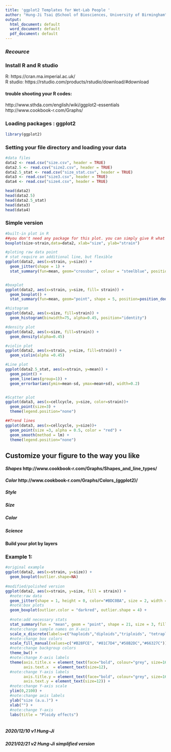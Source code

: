 ```yaml
---
title: 'ggplot2 Templates for Wet-Lab People '
author: "Hung-Ji Tsai @School of Biosciences, University of Birmingham"
output:
  html_document: default
  word_document: default
  pdf_document: default
---
```


### *Recource*

### Install R and R studio
R: https://cran.ma.imperial.ac.uk/  
R studio: https://rstudio.com/products/rstudio/download/#download  

#### trouble shooting your R codes:
http://www.sthda.com/english/wiki/ggplot2-essentials  
http://www.cookbook-r.com/Graphs/

### Loading packages : ggplot2
```r

library(ggplot2)

```

### Setting your file directory and loading your data
```r

#data files
data2 <- read.csv("size.csv", header = TRUE)
data2.5 <- read.csv("size2.csv", header = TRUE)
data2.5_stat <- read.csv("size_stat.csv", header = TRUE)
data3 <- read.csv("size3.csv", header = TRUE)
data4 <- read.csv("size4.csv", header = TRUE)

head(data2)
head(data2.5)
head(data2.5_stat)
head(data3)
head(data4)

```

### Simple version  

```r

#built-in plot in R
##you don't need any package for this plot. you can simply give R what's "x" and what's "y".
boxplot(size~strain,data=data2, xlab="size", ylab="strain")

#ploting raw data point
# stat require an additional line, but flexible
ggplot(data2, aes(x=strain, y=size)) +
  geom_jitter(shape = 1) +
  stat_summary(fun=mean, geom="crossbar", colour = "steelblue", position=position_dodge(width=0.5))


#boxplot
ggplot(data2, aes(x=strain, y=size, fill= strain)) +
  geom_boxplot() +
  stat_summary(fun=mean, geom="point", shape = 5, position=position_dodge(width=0.5))

#histogram
ggplot(data2, aes(x=size, fill=strain)) +
  geom_histogram(binwidth=75, alpha=0.45, position="identity")  

#density plot
ggplot(data2, aes(x=size, fill=strain)) +
  geom_density(alpha=0.45) 

#violin plot
ggplot(data2, aes(x=strain, y=size, fill=strain)) +
  geom_violin(alpha =0.45) 

#Line plot
ggplot(data2.5_stat, aes(x=strain, y=mean)) +
  geom_point() +
  geom_line(aes(group=1)) +
  geom_errorbar(aes(ymin=mean-sd, ymax=mean+sd), width=0.2)


#Scatter plot
ggplot(data3, aes(x=cellcycle, y=size, color=strain))+
  geom_point(size=3) +
  theme(legend.position="none")

##Trend lines
ggplot(data3, aes(x=cellcycle, y=size))+
  geom_point(size =3, alpha = 0.5, color = "red") +
  geom_smooth(method = lm) +
  theme(legend.position="none")

```

## Customize your figure to the way you like

#### *Shapes* http://www.cookbook-r.com/Graphs/Shapes_and_line_types/   
#### *Color* http://www.cookbook-r.com/Graphs/Colors_(ggplot2)/ 

##### *Style*    
##### *Size*  
##### *Color*  
##### *Science*  
#### Build your plot by layers

### Example 1:
```r

#original example
ggplot(data2, aes(x=strain, y=size)) +
  geom_boxplot(outlier.shape=NA) 
  
#modified/polished version
ggplot(data2, aes(x=strain, y=size, fill = strain)) +
  #note:raw data
  geom_jitter(shape = 1, height = 0, color="#BDC0BA", size = 2, width = 0.3) +
  #note:box plots
  geom_boxplot(outlier.color = "darkred", outlier.shape = 4) +
  
  #note:add necessary stats
  stat_summary(fun = "mean", geom = "point", shape = 21, size = 3, fill = "white") +
  #note:change sample names on X-axis
  scale_x_discrete(labels=c("haploids","diploids","triploids", "tetraploids")) +
  #note:change box colors
  scale_fill_manual(values=c("#B28FCE", "#81C7D4","#58B2DC","#66327C")) +
  #note:change backgroup colors
  theme_bw() +
  #note:change X-axis labels
  theme(axis.title.x = element_text(face="bold", colour="grey", size=16),
        axis.text.x  = element_text(size=12),
  #note:change Y-axis labels
        axis.title.y = element_text(face="bold", colour="grey", size=16),
        axis.text.y = element_text(size=12)) +
  #note:change Y-axis scale
  ylim(0,2100) +
  #note:change axis labels
  ylab("size (a.u.)") +  
  xlab("") +
  #note:change Y-axis
  labs(title = "Ploidy effects")
  
```
  
  
  
  
##### 2020/12/10 v1 Hung-Ji
##### 2021/02/21 v2 Hung-Ji simplified version